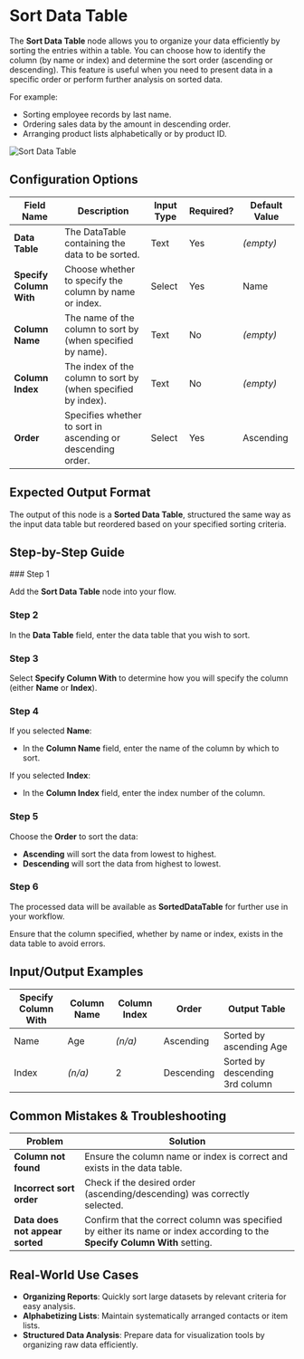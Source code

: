 
# Sort Data Table

The **Sort Data Table** node allows you to organize your data efficiently by sorting the entries within a table. You can choose how to identify the column (by name or index) and determine the sort order (ascending or descending). This feature is useful when you need to present data in a specific order or perform further analysis on sorted data.

For example:

- Sorting employee records by last name.
- Ordering sales data by the amount in descending order.
- Arranging product lists alphabetically or by product ID.

 ![Sort Data Table](./sort-data-table.png) 

## Configuration Options

| Field Name              | Description                                                   | Input Type | Required? | Default Value |
| ----------------------- | ------------------------------------------------------------- | ---------- | --------- | ------------- |
| **Data Table**          | The DataTable containing the data to be sorted.               | Text       | Yes       | _(empty)_     |
| **Specify Column With** | Choose whether to specify the column by name or index.        | Select     | Yes       | Name          |
| **Column Name**         | The name of the column to sort by (when specified by name).   | Text       | No        | _(empty)_     |
| **Column Index**        | The index of the column to sort by (when specified by index). | Text       | No        | _(empty)_     |
| **Order**               | Specifies whether to sort in ascending or descending order.   | Select     | Yes       | Ascending     |

## Expected Output Format

The output of this node is a **Sorted Data Table**, structured the same way as the input data table but reordered based on your specified sorting criteria.

## Step-by-Step Guide

<Steps>
### Step 1

Add the **Sort Data Table** node into your flow.

### Step 2

In the **Data Table** field, enter the data table that you wish to sort.

### Step 3

Select **Specify Column With** to determine how you will specify the column (either **Name** or **Index**).

### Step 4

If you selected **Name**:

- In the **Column Name** field, enter the name of the column by which to sort.

If you selected **Index**:

- In the **Column Index** field, enter the index number of the column.

### Step 5

Choose the **Order** to sort the data:

- **Ascending** will sort the data from lowest to highest.
- **Descending** will sort the data from highest to lowest.

### Step 6

The processed data will be available as **SortedDataTable** for further use in your workflow.

</Steps>

<Callout type="info" title="Note">
  Ensure that the column specified, whether by name or index, exists in the data
  table to avoid errors.
</Callout>

## Input/Output Examples

| Specify Column With | Column Name | Column Index | Order      | Output Table                    |
| ------------------- | ----------- | ------------ | ---------- | ------------------------------- |
| Name                | Age         | _(n/a)_      | Ascending  | Sorted by ascending Age         |
| Index               | _(n/a)_     | 2            | Descending | Sorted by descending 3rd column |

## Common Mistakes & Troubleshooting

| Problem                         | Solution                                                                                                                    |
| ------------------------------- | --------------------------------------------------------------------------------------------------------------------------- |
| **Column not found**            | Ensure the column name or index is correct and exists in the data table.                                                    |
| **Incorrect sort order**        | Check if the desired order (ascending/descending) was correctly selected.                                                   |
| **Data does not appear sorted** | Confirm that the correct column was specified by either its name or index according to the **Specify Column With** setting. |

## Real-World Use Cases

- **Organizing Reports**: Quickly sort large datasets by relevant criteria for easy analysis.
- **Alphabetizing Lists**: Maintain systematically arranged contacts or item lists.
- **Structured Data Analysis**: Prepare data for visualization tools by organizing raw data efficiently.
